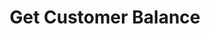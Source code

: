 ---
title: "Get Customer Balance"
openapi: "GET /endpointusagebasedmembership/"
description: "Description of your new file."
---